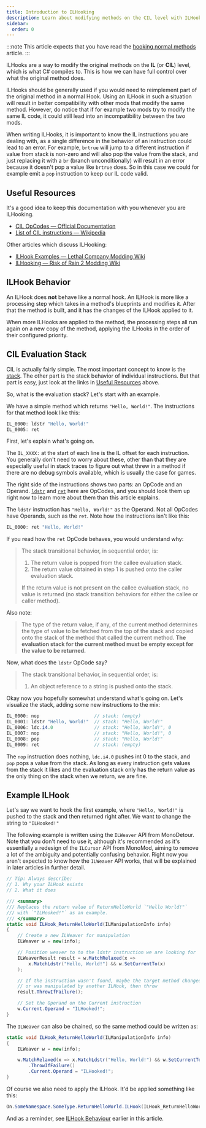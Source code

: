 ```yaml
---
title: Introduction to ILHooking
description: Learn about modifying methods on the CIL level with ILHooks.
sidebar:
  order: 0
---
```



:::note
This article expects that you have read the [hooking normal methods](/hooking/normal-methods) article.
:::

ILHooks are a way to modify the original methods on the **IL** (or **CIL**) level, which is what C# compiles to. This is how we can have full control over what the original method does.

ILHooks should be generally used if you would need to reimplement part of the original method in a normal Hook. Using an ILHook in such a situation will result in better compatibility with other mods that modify the same method. However, do notice that if for example two mods try to modify the same IL code, it could still lead into an incompatibility between the two mods.

When writing ILHooks, it is important to know the IL instructions you are dealing with, as a single difference in the behavior of an instruction could lead to an error. For example, `brtrue` will jump to a different instruction if value from stack is non-zero and will also pop the value from the stack, and just replacing it with a `br` (branch unconditionally) will result in an error because it doesn't pop a value like `brtrue` does. So in this case we could for example emit a `pop` instruction to keep our IL code valid.

## Useful Resources

It's a good idea to keep this documentation with you whenever you are ILHooking.

- [CIL OpCodes — Official Documentation](<https://learn.microsoft.com/en-us/dotnet/api/system.reflection.emit.opcodes?view=net-10.0#fields>)
- [List of CIL instructions — Wikipedia](<https://en.wikipedia.org/wiki/List_of_CIL_instructions>)

Other articles which discuss ILHooking:

- [ILHook Examples — Lethal Company Modding Wiki](<https://lethal.wiki/dev/fundamentals/patching-code/monomod-examples#ilhook-examples>)
- [ILHooking — Risk of Rain 2 Modding Wiki](<https://risk-of-thunder.github.io/R2Wiki/Mod-Creation/C%23-Programming/IL-Hooking/>)


## ILHook Behavior

An ILHook does **not** behave like a normal hook. An ILHook is more like a processing step which takes in a method's blueprints and modifies it. After that the method is built, and it has the changes of the ILHook applied to it.

When more ILHooks are applied to the method, the processing steps all run again on a new copy of the method, applying the ILHooks in the order of their configured priority.

## CIL Evaluation Stack

CIL is actually fairly simple. The most important concept to know is the [stack](<https://en.wikipedia.org/wiki/Stack_(abstract_data_type)>). The other part is the stack behavior of individual instructions. But that part is easy, just look at the links in [Useful Resources](#useful-resources) above.

So, what is the evaluation stack? Let's start with an example.

We have a simple method which returns `"Hello, World!"`. The instructions for that method look like this:

```cs
IL_0000: ldstr "Hello, World!"
IL_0005: ret
```

First, let's explain what's going on.

The `IL_XXXX:` at the start of each line is the IL offset for each instruction. You generally don't need to worry about these, other than that they are especially useful in stack traces to figure out what threw in a method if there are no debug symbols available, which is usually the case for games.

The right side of the instructions shows two parts: an OpCode and an Operand.
[`ldstr`](<https://learn.microsoft.com/en-us/dotnet/api/system.reflection.emit.opcodes.ldstr?view=net-10.0#system-reflection-emit-opcodes-ldstr>) and [`ret`](<https://learn.microsoft.com/en-us/dotnet/api/system.reflection.emit.opcodes.ret?view=net-10.0#system-reflection-emit-opcodes-ret>) here are OpCodes, and you should look them up right now to learn more about them than this article explains.

The `ldstr` instruction has `"Hello, World!"` as the Operand. Not all OpCodes have Operands, such as the `ret`. Note how the instructions isn't like this:

```cs
IL_0000: ret "Hello, World!"
```

If you read how the `ret` OpCode behaves, you would understand why:

> The stack transitional behavior, in sequential order, is:
>
> 1. The return value is popped from the callee evaluation stack.
> 2. The return value obtained in step 1 is pushed onto the caller evaluation stack.
>
> If the return value is not present on the callee evaluation stack, no value is returned (no stack transition behaviors for either the callee or caller method).

Also note:

> The type of the return value, if any, of the current method determines the type of value to be fetched from the top of the stack and copied onto the stack of the method that called the current method. **The evaluation stack for the current method must be empty except for the value to be returned.**

Now, what does the `ldstr` OpCode say?

> The stack transitional behavior, in sequential order, is:
>
> 1. An object reference to a string is pushed onto the stack.

Okay now you hopefully somewhat understand what's going on. Let's visualize the stack, adding some new instructions to the mix:

```cs
IL_0000: nop                    // stack: (empty)
IL_0001: ldstr "Hello, World!"  // stack: "Hello, World!"
IL_0006: ldc.i4.0               // stack: "Hello, World!", 0
IL_0007: nop                    // stack: "Hello, World!", 0
IL_0008: pop                    // stack: "Hello, World!"
IL_0009: ret                    // stack: (empty)
```

The `nop` instruction does nothing, `ldc.i4.0` pushes int 0 to the stack, and `pop` pops a value from the stack. As long as every instruction gets values from the stack it likes and the evaluation stack only has the return value as the only thing on the stack when we return, we are fine.

## Example ILHook

Let's say we want to hook the first example, where `"Hello, World!"` is pushed to the stack and then returned right after. We want to change the string to `"ILHooked!"`

The following example is written using the `ILWeaver` API from MonoDetour. Note that you don't need to use it, although it's recommended as it's essentially a redesign of the `ILCursor` API from MonoMod, aiming to remove a lot of the ambiguity and potentially confusing behavior. Right now you aren't expected to know how the `ILWeaver` API works, that will be explained in later articles in further detail.

```cs
// Tip: Always describe:
// 1. Why your ILHook exists
// 2. What it does

/// <summary>
/// Replaces the return value of ReturnHelloWorld `"Hello World!"`
/// with `"ILHooked!"` as an example.
/// </summary>
static void ILHook_ReturnHelloWorld(ILManipulationInfo info)
{
    // Create a new ILWeaver for manipulation
    ILWeaver w = new(info);

    // Position weaver to to the ldstr instruction we are looking for
    ILWeaverResult result = w.MatchRelaxed(x =>
        x.MatchLdstr("Hello, World!") && w.SetCurrentTo(x)
    );

    // If the instruction wasn't found, maybe the target method changed
    // or was manipulated by another ILHook, then throw
    result.ThrowIfFailure();

    // Set the Operand on the Current instruction
    w.Current.Operand = "ILHooked!";
}
```

The `ILWeaver` can also be chained, so the same method could be written as:

```cs
static void ILHook_ReturnHelloWorld(ILManipulationInfo info)
{
    ILWeaver w = new(info);

    w.MatchRelaxed(x => x.MatchLdstr("Hello, World!") && w.SetCurrentTo(x))
        .ThrowIfFailure()
        .Current.Operand = "ILHooked!";
}
```

Of course we also need to apply the ILHook. It'd be applied something like this:

```cs
On.SomeNamespace.SomeType.ReturnHelloWorld.ILHook(ILHook_ReturnHelloWorld);
```

And as a reminder, see [ILHook Behaviour](#ilhook-behavior) earlier in this article.
